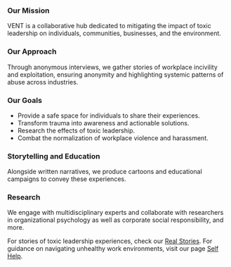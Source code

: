 ### Our Mission

VENT is a collaborative hub dedicated to mitigating the impact of toxic leadership on individuals, communities, businesses, and the environment.

### Our Approach

Through anonymous interviews, we gather stories of workplace incivility and exploitation, ensuring anonymity and highlighting systemic patterns of abuse across industries.

### Our Goals

- Provide a safe space for individuals to share their experiences.   
- Transform trauma into awareness and actionable solutions.  
- Research the effects of toxic leadership.  
- Combat the normalization of workplace violence and harassment.  

### Storytelling and Education

Alongside written narratives, we produce cartoons and educational campaigns to convey these experiences.

### Research  

We engage with multidisciplinary experts and collaborate with researchers in organizational psychology as well as corporate social responsibility, and more.

For stories of toxic leadership experiences, check our [Real Stories](https://www.toxicleadershipvent.com/en/experiences). For guidance on navigating unhealthy work environments, visit our page [Self Help](https://www.toxicleadershipvent.com/en/support).
